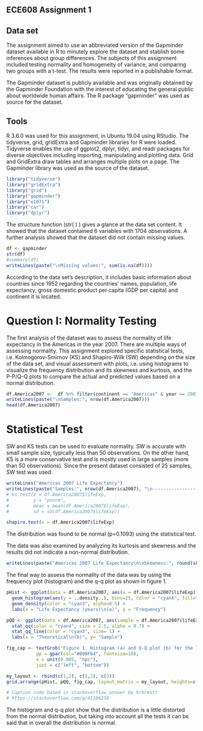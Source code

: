 ## ECE608 Assignment 1

## Data set
The assignment aimed to use an abbreviated version of the Gapminder dataset available in R to minutely explore the dataset and stablish some inferences about group differences. The subjects of this assignment included testing normality and homogeneity of variance, and comparing two groups with a t-test. The results were reported in a publishable format.

The Gapminder dataset is publicly available and was originally obtained by the Gapminder Foundation with the interest of educating the general public about worldwide human affairs. The R package “gapminder” was used as source for the dataset.

## Tools 
R 3.6.0 was used for this assignment, in Ubuntu 19.04 using RStudio. The tidyverse, grid, gridExtra and Gapminder libraries for R were loaded. Tidyverse enables the use of ggplot2, dplyr, tidyr, and readr packages for diverse objectives including importing, manipulating and plotting data. Grid and GridExtra draw tables and arranges multiple plots on a page. The Gapminder library was used as the source of the dataset.

```{r}
library("tidyverse")
library("gridExtra")
library("grid")
library("gapminder")
library("e1071")
library("car")
library("dplyr")
```

The structure function (str( ) ) gives a glance at the data set content. It showed that the dataset contained 6 variables with 1704 observations. A further analysis showed that the dataset did not contain missing values.

```{r}
df <- gapminder
str(df)
#summary(df)
writeLines(paste("\nMissing values:", sum(is.na(df))))
```
According to the data set’s description, it includes basic information about countries since 1952 regarding the countries’ names, population, life expectancy, gross domestic product per capita (GDP per capita) and continent it is located.


# Question I: Normality Testing

The first analysis of the dataset was to assess the normality of life expectancy in the Americas in the year 2007. There are multiple ways of assessing normality. This assignment explored specific statistical tests, i.e. Kolmogorov-Smirnov (KS) and Shapiro-Wilk (SW) depending on the size of the data set, and visual assessment with plots, i.e. using histograms to visualize the frequency distribution and its skewness and kurtosis, and the P-P/Q-Q plots to compare the actual and predicted values based on a normal distribution.

```{r}
df.America2007 <-  df %>% filter(continent == "Americas" & year == 2007)
writeLines(paste("\nSamples:", nrow(df.America2007)))
head(df.America2007)
```

# Statistical Test

SW and KS tests can be used to evaluate normality. SW is accurate with small sample size, typically less than 50 observations. On the other hand, KS is a more conservative test and is mostly used in large samples (more than 50 observations). Since the present dataset consisted of 25 samples, SW test was used.
```{r}
writeLines("Americas 2007 Life Expectancy")
writeLines(paste("Samples:", nrow(df.America2007), "\n--------------------------------------"))
# ks.test(x = df.America2007$lifeExp,
#         y = "pnorm",
#         mean = mean(df.America2007$lifeExp),
#         sd = sd(df.America2007$lifeExp))

shapiro.test(x = df.America2007$lifeExp)

```

The distribution was found to be normal (p=0.1093) using the statistical test.

The data was also examined by analyzing its kurtosis and skewness and the results did not indicate a non-normal distribution.

```{r, fig.width=10, fig.heigth = 10}
writeLines(paste("Americas 2007 Life Expectancy\n\nSkewness:", round(skewness(df.America2007$lifeExp), digits = 3), "\n\nKurtosis:", round(kurtosis(df.America2007$lifeExp), digits = 3)))
```


The final way to assess the normality of the data was by using the frequency plot (histogram) and the q-q plot as shown in figure 1.

```{r, fig.width=10, fig.heigth = 10}
pHist <- ggplot(data = df.America2007, aes(x = df.America2007$lifeExp))+
  geom_histogram(aes(y = ..density..), bins=25, color = "cyan4", fill="cyan3", alpha = 0.5, position="identity") + 
  geom_density(color = "cyan3", alpha=0.5) +
  labs(x = "Life Expectancy (years)\n(a)", y = "Frequency")

pQQ <- ggplot(data = df.America2007, aes(sample = df.America2007$lifeExp)) +
  stat_qq(color = "cyan4", size = 2.5, alpha = 0.7) + 
  stat_qq_line(color = "cyan3", size= 1) +
  labs(x = "Theoretical\n(b)", y= "Sample")

fig_cap <- textGrob("Figure 1. Histogram (a) and Q-Q plot (b) for the life expectancy of the Americas in 2007.", 
           gp = gpar(col="#000F64", fontsize=10), 
           x = unit(0.005, "npc"), 
           just = c("left", "bottom"))

my_layout <- rbind(c(1,2), c(1,2), c(3))
grid.arrange(pHist, pQQ, fig_cap, layout_matrix = my_layout, heights=c(0.47, 0.47, 0.06))

# Caption code based in stackoverflow answer by hrbrmstr
# https://stackoverflow.com/a/41106250
```

The histogram and q-q plot show that the distribution is a little distorted from the normal distribution, but taking into account all the tests it can be said that in overall the distribution is normal.
